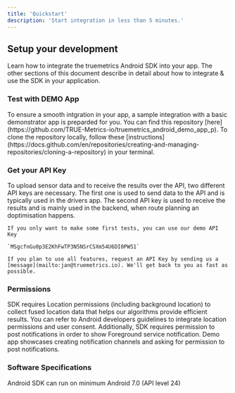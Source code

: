 ```yaml
---
title: 'Quickstart'
description: 'Start integration in less than 5 minutes.'
---
```


## Setup your development

Learn how to integrate the truemetrics Android SDK into your app.
The other sections of this document describe in detail about how to integrate & use the SDK in your application. 

### Test with DEMO App

<AccordionGroup>
  <Accordion icon="github" title="Clone your demo application">
    To ensure a smooth intgration in your app, a sample integration with a basic demonstrator app is preparded for you. You can find this repository 
    [here](https://github.com/TRUE-Metrics-io/truemetrics_android_demo_app_p). To clone the repository
    locally, follow these
    [instructions](https://docs.github.com/en/repositories/creating-and-managing-repositories/cloning-a-repository)
    in your terminal.
  </Accordion>

### Get your API Key
  <Accordion icon="github" title="Get your API Key">
    To upload sensor data and to receive the results over the API, two different API keys are necessary. The first one is used to send data to the API and is typically used in the drivers app. 
    The second API key is used to receive the results and is mainly used in the backend, when route planning an doptimisation happens.
    
    If you only want to make some first tests, you can use our demo API Key 
    
    `MSgcfnGu0p3E2KhFwTP3N5NSrCSXm54U6DI0PW51`
    
    If you plan to use all features, request an API Key by sending us a
    [message](mailto:jan@truemetrics.io). We'll get back to you as fast as possible. 
  </Accordion>
  
</AccordionGroup>

### Permissions
SDK requires Location permissions (including background location) to collect fused location data that helps our algorithms provide efficient results.
You can refer to Android developers guidelines to integrate location permissions and user consent. 
Additionally, SDK requires permission to post notifications in order to show Foreground service notification. Demo app showcases creating notification channels and asking for permission to post notifications.

###  Software Specifications
Android SDK can run on minimum Android 7.0 (API level 24)
